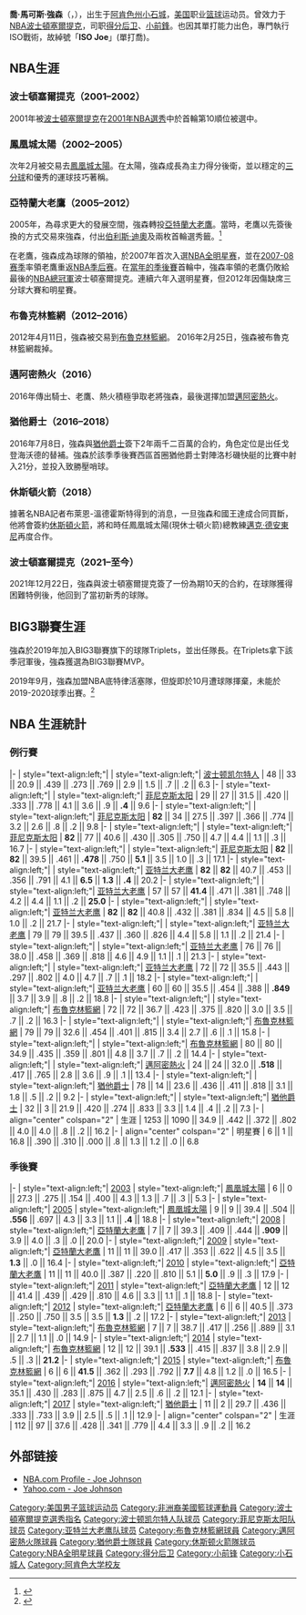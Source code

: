 {{expand language|1=en|page=|time=2019-09-12T18:09:30+00:00}}
{{noteTA|G1=NBA}}
{{Infobox NBA Player
| name = 喬·強森<br />Joe Johnson
| image = Joe Johnson Brooklyn Nets.jpg
| nickname = 單打喬
| league = 
| height_ft = 6
| height_in = 7
| weight_lb =  240
| position = [[得分後衛|得分後衛]]/[[小前鋒|小前鋒]]
| birth_date = {{Birth date and age|mf=yes|1981|6|29}}
| birth_place = [[小石城|小石城]]，[[阿肯色州|阿肯色州]]
| team = 自由球員
| number = 
| college = [[阿肯色大學|阿肯色大學]] (1999–2001)
| nationality = {{USA}}
| draft_round = 1
| draft_pick  = 10
| draft_team = [[波士頓塞爾提克|波士頓塞爾提克]]
| draft_year = 2001
| career_start = 2001年
| years1 = {{nbay|2001|full=y}}
| team1 = [[波士頓塞爾提克|波士頓塞爾提克]]
| years2 = {{nbay|2001|end}}–{{nbay|2004|end}}
| team2 = [[鳳凰城太陽|鳳凰城太陽]]
| years3 ={{nbay|2005|start}}–{{nbay|2011|end}}
| team3 = [[亞特蘭大老鷹|亞特蘭大老鷹]]
| years4 = {{nbay|2012|start}}–{{nbay|2015|end}}
| team4 = [[布魯克林籃網|布魯克林籃網]]
| years5 = {{nbay|2015|end}}
| team5 = [[邁阿密熱火|邁阿密熱火]]
| years6 = {{nbay|2016|start}}–{{nbay|2017|end}}
| team6 = [[猶他爵士|猶他爵士]]
| years7 = {{nbay|2017|end}}
| team7 = [[休斯敦火箭|休斯敦火箭]]
| years8 = {{nbay|2021|start}}–{{nbay|2021|end}}
| team8 = 波士頓塞爾提克
| highlights = 
* 7x [[NBA全明星賽|NBA全明星賽]]：{{nasg|2007}}-{{nasg|2012}}、{{nasg|2014}}
* [[NBA最佳新秀陣容|NBA最佳新秀陣容第二隊]]：{{nbay|2001|end}}
* [[NBA最佳陣容|NBA最佳陣容第三隊]]：{{nbay|2009|end}}
* Second-team All-[[Southeastern_Conference|SEC]] (2001)
* [[Southeastern_Conference_Men's_Basketball_Rookie_of_the_Year|SEC Rookie of the Year]] (2000)
* SEC All-Freshman Team (2000)
* [[Mr._Basketball_of_Arkansas|Arkansas Mr. Basketball]] (1999)
| stat1label = [[得分_(籃球)|得分]]
| stat1value = 20,405 (16.0 ppg)
| stat2label = [[籃板|籃板]]
| stat2value = 5,059 (4.0 rpg)
| stat3label = [[助攻|助攻]]
| stat3value = 5,001 (3.9 apg)
| bbr = johnsjo02
| nba_profile = joe_johnson
| medal_templates = {{MedalCountry|{{flagu|United States}}}}
{{MedalWorldChampionships}}
{{MedalBronze| [[2006年世界籃球錦標賽|2006 日本]] | [[美國國家男子籃球隊|國家隊]]}}
}}
'''喬·馬可斯·強森'''（{{lang-en|'''Joe Marcus Johnson'''}}，{{bd|1981年|6月29日|||J}}），出生于[[阿肯色州|阿肯色州]][[小石城|小石城]]，[[美国|美国]]职业[[篮球|篮球]]运动员。曾效力于[[NBA|NBA]][[波士頓塞爾提克|波士頓塞爾提克]]，司职[[得分后卫|得分后卫]]、[[小前鋒|小前鋒]]。也因其單打能力出色，專門執行ISO戰術，故綽號「'''ISO Joe'''」(單打喬)。

==NBA生涯==
=== 波士頓塞爾提克（2001–2002） ===
2001年被[[波士頓塞爾提克|波士頓塞爾提克]]在[[2001年NBA選秀|2001年NBA選秀]]中於首輪第10順位被選中。

=== 鳳凰城太陽（2002–2005） ===
次年2月被交易去[[鳳凰城太陽|鳳凰城太陽]]。在太陽，強森成長為主力得分後衛，並以穩定的[[三分球|三分球]]和優秀的運球技巧著稱。

=== 亞特蘭大老鷹（2005–2012） ===
2005年，為尋求更大的發展空間，強森轉投[[亞特蘭大老鷹|亞特蘭大老鷹]]。當時，老鷹以先簽後換的方式交易來強森，付出[[伯利斯·迪奧|伯利斯·迪奧]]及兩枚首輪選秀籤。<ref>{{Cite web |url=https://www.nba.com/suns/news/johnson_traded_050819.html |title=存档副本 |access-date=2020-04-12 |archive-date=2021-10-19 |archive-url=https://web.archive.org/web/20211019144037/https://www.nba.com/suns/news/johnson_traded_050819.html }}</ref>

在老鷹，強森成為球隊的領袖，於2007年首次入選[[NBA全明星赛|NBA全明星赛]]，並在[[2007-08_NBA赛季|2007-08赛季]]率領老鷹重返[[NBA季后赛|NBA季后赛]]。在[[2008年NBA季後賽|當年的季後賽]]首輪中，強森率領的老鷹仍敗給最後的[[NBA總冠軍|NBA總冠軍]]波士頓塞爾提克。連續六年入選明星賽，但2012年因傷缺席三分球大賽和明星賽。

=== 布魯克林籃網（2012–2016） ===
2012年4月11日，強森被交易到[[布魯克林籃網|布魯克林籃網]]。
2016年2月25日，強森被布魯克林籃網裁掉。

=== 邁阿密熱火（2016） ===
2016年傳出騎士、老鷹、熱火積極爭取老將強森，最後選擇加盟[[邁阿密熱火|邁阿密熱火]]。

=== 猶他爵士（2016–2018） ===
2016年7月8日，強森與[[猶他爵士|猶他爵士]]簽下2年兩千二百萬的合約，角色定位是出任戈登海沃德的替補。強森於該季季後賽西區首圈猶他爵士對陣洛杉磯快艇的比賽中射入21分，並投入致勝壓哨球。

=== 休斯頓火箭（2018） ===
據著名NBA記者布萊恩-溫德霍斯特得到的消息，一旦強森和國王達成合同買斷，他將會簽約[[休斯頓火箭|休斯頓火箭]]，將和時任鳳凰城太陽(現休士頓火箭)總教練[[邁克·德安東尼|邁克·德安東尼]]再度合作。

=== 波士頓塞爾提克（2021–至今）===
2021年12月22日，強森與波士頓塞爾提克簽了一份為期10天的合約，在球隊獲得困難特例後，他回到了當初新秀的球隊。

==BIG3聯賽生涯==
強森於2019年加入BIG3聯賽旗下的球隊Triplets，並出任隊長。在Triplets拿下該季冠軍後，強森獲選為BIG3聯賽MVP。

2019年9月，強森加盟NBA底特律活塞隊，但旋即於10月遭球隊揮棄，未能於2019-2020球季出賽。<ref>{{Cite web |url=https://www.nba.com/article/2019/10/21/detroit-pistons-waive-joe-johnson |title=存档副本 |access-date=2020-04-12 |archive-date=2020-10-03 |archive-url=https://web.archive.org/web/20201003065515/https://www.nba.com/article/2019/10/21/detroit-pistons-waive-joe-johnson }}</ref>

==NBA 生涯統計==
{{NBA player statistics legend}}

===例行賽===
{{NBA player statistics start}}
|-
| style="text-align:left;"| {{nbay|2001}}
| style="text-align:left;"| [[波士顿凯尔特人|波士顿凯尔特人]]
| 48 || 33 || 20.9 || .439 || .273 || .769 || 2.9 || 1.5 || .7 || .2 || 6.3
|-
| style="text-align:left;"| {{nbay|2001}}
| style="text-align:left;"| [[菲尼克斯太阳|菲尼克斯太阳]]
| 29 || 27 || 31.5 || .420 || .333 || .778 || 4.1 || 3.6 || .9 || '''.4''' || 9.6
|-
| style="text-align:left;"| {{nbay|2002}}
| style="text-align:left;"| [[菲尼克斯太阳|菲尼克斯太阳]]
| '''82''' || 34 || 27.5 || .397 || .366 || .774 || 3.2 || 2.6 || .8 || .2 || 9.8
|-
| style="text-align:left;"| {{nbay|2003}}
| style="text-align:left;"| [[菲尼克斯太阳|菲尼克斯太阳]]
| '''82''' || 77 || 40.6 || .430 || .305 || .750 || 4.7 || 4.4 || 1.1 || .3 || 16.7
|-
| style="text-align:left;"| {{nbay|2004}}
| style="text-align:left;"| [[菲尼克斯太阳|菲尼克斯太阳]]
| '''82''' || '''82''' || 39.5 || .461 || '''.478''' || .750 || '''5.1''' || 3.5 || 1.0 || .3 || 17.1
|-
| style="text-align:left;"| {{nbay|2005}}
| style="text-align:left;"| [[亚特兰大老鹰|亚特兰大老鹰]]
| '''82''' || '''82''' || 40.7 || .453 || .356 || .791 || 4.1 || '''6.5''' || '''1.3''' || '''.4''' || 20.2
|-
| style="text-align:left;"| {{nbay|2006}}
| style="text-align:left;"| [[亚特兰大老鹰|亚特兰大老鹰]]
| 57 || 57 || '''41.4''' || .471 || .381 || .748 || 4.2 || 4.4 || 1.1 || .2 || '''25.0'''
|-
| style="text-align:left;"| {{nbay|2007}}
| style="text-align:left;"| [[亚特兰大老鹰|亚特兰大老鹰]]
| '''82''' || '''82''' || 40.8 || .432 || .381 || .834 || 4.5 || 5.8 || 1.0 || .2 || 21.7
|-
| style="text-align:left;"| {{nbay|2008}}
| style="text-align:left;"| [[亚特兰大老鹰|亚特兰大老鹰]]
| 79 || 79 || 39.5 || .437 || .360 || .826 || 4.4 || 5.8 || 1.1 || .2 || 21.4
|-
| style="text-align:left;"| {{nbay|2009}}
| style="text-align:left;"| [[亚特兰大老鹰|亚特兰大老鹰]]
| 76 || 76 || 38.0 || .458 || .369 || .818 || 4.6 || 4.9 || 1.1 || .1 || 21.3
|-
| style="text-align:left;"| {{nbay|2010}}
| style="text-align:left;"| [[亚特兰大老鹰|亚特兰大老鹰]]
| 72 || 72 || 35.5 || .443 || .297 || .802 || 4.0 || 4.7 || .7 || .1 || 18.2
|-
| style="text-align:left;"| {{nbay|2011}}
| style="text-align:left;"| [[亚特兰大老鹰|亚特兰大老鹰]]
| 60 || 60 || 35.5 || .454 || .388 || '''.849''' || 3.7 || 3.9 || .8 || .2 || 18.8
|-
| style="text-align:left;"| {{nbay|2012}}
| style="text-align:left;"| [[布魯克林籃網|布魯克林籃網]]
| 72 || 72 || 36.7 || .423 || .375 || .820 || 3.0 || 3.5 || .7 || .2 || 16.3
|-
| style="text-align:left;"| {{nbay|2013}}
| style="text-align:left;"| [[布魯克林籃網|布魯克林籃網]]
| 79 || 79 || 32.6 || .454 || .401 || .815 || 3.4 || 2.7 || .6 || .1 || 15.8
|-
| style="text-align:left;"| {{nbay|2014}}
| style="text-align:left;"| [[布魯克林籃網|布魯克林籃網]]
| 80 || 80 || 34.9 || .435 || .359 || .801 || 4.8 || 3.7 || .7 || .2 || 14.4
|-
| style="text-align:left;"| {{nbay|2015}}
| style="text-align:left;"| [[邁阿密熱火|邁阿密熱火]]
| 24 || 24 || 32.0 || '''.518''' || .417 || .765 || 2.8 || 3.6 || .9 || .1 || 13.4
|-
| style="text-align:left;"| {{nbay|2016}}
| style="text-align:left;"| [[猶他爵士|猶他爵士]]
| 78 || 14 || 23.6 || .436 || .411 || .818 || 3.1 || 1.8 || .5 || .2 || 9.2
|-
| style="text-align:left;"| {{nbay|2017}}
| style="text-align:left;"| [[猶他爵士|猶他爵士]]
| 32 || 3 || 21.9 || .420 || .274 || .833 || 3.3 || 1.4 || .4 || .2 || 7.3
|-
| align="center" colspan="2" | 生涯
| 1253 || 1090 || 34.9 || .442 || .372 || .802 || 4.0 || 4.0 || .8 || .2 || 16.2
|-
| align="center" colspan="2" | 明星賽
| 6 || 1 || 16.8 || .390 || .310 || .000 || .8 || 1.3 || 1.2 || .0 || 6.8
{{S-end}}

===季後賽===
{{NBA player statistics start}}
|-
| style="text-align:left;"| [[2003年NBA季後賽|2003]]
| style="text-align:left;"| [[鳳凰城太陽|鳳凰城太陽]]
| 6 || 0 || 27.3 || .275 || .154 || .400 || 4.3 || 1.3 || .7 || .3 || 5.3
|-
| style="text-align:left;"| [[2005年NBA季後賽|2005]]
| style="text-align:left;"| [[鳳凰城太陽|鳳凰城太陽]]
| 9 || 9 || 39.4 || .504 || '''.556''' || .697 || 4.3 || 3.3 || 1.1 || '''.4''' || 18.8
|-
| style="text-align:left;"| [[2008年NBA季後賽|2008]]
| style="text-align:left;"| [[亞特蘭大老鷹|亞特蘭大老鷹]]
| 7 || 7 || 39.3 || .409 || .444 || '''.909''' || 3.9 || 4.0 || .3 || .0 || 20.0
|-
| style="text-align:left;"| [[2009年NBA季後賽|2009]]
| style="text-align:left;"| [[亞特蘭大老鷹|亞特蘭大老鷹]]
| 11 || 11 || 39.0 || .417 || .353 || .622 || 4.5 || 3.5 || '''1.3''' || .0 || 16.4
|-
| style="text-align:left;"| [[2010年NBA季後賽|2010]]
| style="text-align:left;"| [[亞特蘭大老鷹|亞特蘭大老鷹]]
| 11 || 11 || 40.0 || .387 || .220 || .810 || 5.1 || '''5.0''' || .9 || .3 || 17.9
|-
| style="text-align:left;"| [[2011年NBA季後賽|2011]]
| style="text-align:left;"| [[亞特蘭大老鷹|亞特蘭大老鷹]]
| 12 || 12 || 41.4 || .439 || .429 || .810 || 4.6 || 3.3 || 1.1 || .1 || 18.8
|-
| style="text-align:left;"| [[2012年NBA季後賽|2012]]
| style="text-align:left;"| [[亞特蘭大老鷹|亞特蘭大老鷹]]
| 6 || 6 || 40.5 || .373 || .250 || .750 || 3.5 || 3.5 || '''1.3''' || .2 || 17.2
|-
| style="text-align:left;"| [[2013年NBA季後賽|2013]]
| style="text-align:left;"| [[布魯克林籃網|布魯克林籃網]]
| 7 || 7 || 38.7 || .417 || .256 || .889 || 3.1 || 2.7 || 1.1 || .0 || 14.9
|-
| style="text-align:left;"| [[2014年NBA季後賽|2014]]
| style="text-align:left;"| [[布魯克林籃網|布魯克林籃網]]
| 12 || 12 || 39.1 || '''.533''' || .415 || .837 || 3.8 || 2.9 || .5 || .3 || '''21.2'''
|-
| style="text-align:left;"| [[2015年NBA季後賽|2015]]
| style="text-align:left;"| [[布魯克林籃網|布魯克林籃網]]
| 6 || 6 || '''41.5''' || .362 || .293 || .792 || '''7.7''' || 4.8 || 1.2 || .0 || 16.5 
|-
| style="text-align:left;"| [[2016年NBA季後賽|2016]]
| style="text-align:left;"| [[邁阿密熱火|邁阿密熱火]]
| '''14''' || '''14''' || 35.1 || .430 || .283 || .875 || 4.7 || 2.5 || .6 || .2 || 12.1
|-
| style="text-align:left;"| [[2017年NBA季後賽|2017]]
| style="text-align:left;"| [[猶他爵士|猶他爵士]]
| 11 || 2 || 29.7 || .436 || .333 || .733 || 3.9 || 2.5 || .5 || .1 || 12.9
|-
| align="center" colspan="2" | 生涯
| 112 || 97 || 37.6 || .428 || .341 || .779 || 4.4 || 3.3 || .9 || .2 || 16.2
{{S-end}}

== 外部链接 ==
* [http://www.nba.com/playerfile/joe_johnson/ NBA.com Profile - Joe Johnson] {{Wayback|url=http://www.nba.com/playerfile/joe_johnson/ |date=20161001163213 }}
* [http://sports.yahoo.com/nba/players/3520/ Yahoo.com - Joe Johnson] {{Wayback|url=http://sports.yahoo.com/nba/players/3520/ |date=20220221025744 }}

{{2001 NBA Draft}}
{{2006年男篮世锦赛美国队阵容}}

{{Authority control}}
{{DEFAULTSORT:Johnson, Joe}}
[[Category:美国男子篮球运动员|Category:美国男子篮球运动员]]
[[Category:非洲裔美國籃球運動員|Category:非洲裔美國籃球運動員]]
[[Category:波士頓塞爾提克選秀指名|Category:波士頓塞爾提克選秀指名]]
[[Category:波士顿凯尔特人队球员|Category:波士顿凯尔特人队球员]]
[[Category:菲尼克斯太阳队球员|Category:菲尼克斯太阳队球员]]
[[Category:亚特兰大老鹰队球员|Category:亚特兰大老鹰队球员]]
[[Category:布魯克林籃網球員|Category:布魯克林籃網球員]]
[[Category:邁阿密熱火隊球員|Category:邁阿密熱火隊球員]]
[[Category:猶他爵士隊球員|Category:猶他爵士隊球員]]
[[Category:休斯顿火箭隊球员|Category:休斯顿火箭隊球员]]
[[Category:NBA全明星球員|Category:NBA全明星球員]]
[[Category:得分后卫|Category:得分后卫]]
[[Category:小前锋|Category:小前锋]]
[[Category:小石城人|Category:小石城人]]
[[Category:阿肯色大学校友|Category:阿肯色大学校友]]